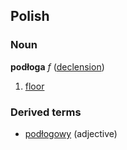 ==Polish==
===Noun===
'''podłoga''' ''f'' ([[Wiktionary Appendix:Polish hard feminine noun declension|declension]])
# [[floor]]

===Derived terms===
* [[podłogowy]] (adjective)
